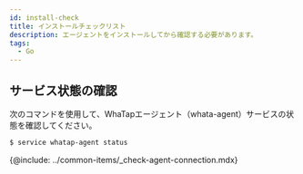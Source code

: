 ```yaml
---
id: install-check
title: インストールチェックリスト
description: エージェントをインストールしてから確認する必要があります。
tags:
  - Go
---
```



## サービス状態の確認

次のコマンドを使用して、WhaTapエージェント（whata-agent）サービスの状態を確認してください。

```bash title='SH'
$ service whatap-agent status
```

<!-- 에이전트 연결 확인 -->

{@include: ../common-items/_check-agent-connection.mdx}  
